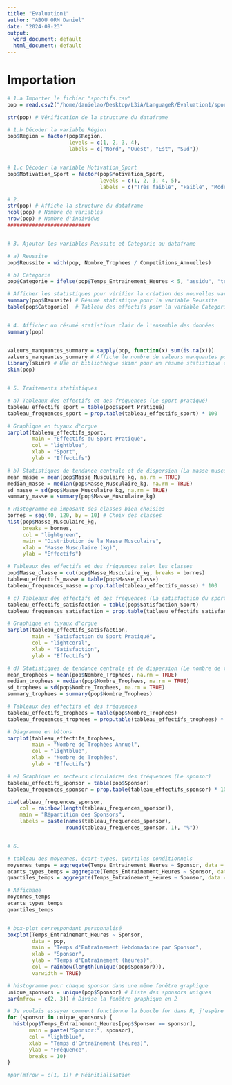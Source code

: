 ```yaml
---
title: "Evaluation1"
author: "ABOU ORM Daniel"
date: "2024-09-23"
output:
  word_document: default
  html_document: default
---
```



# Importation 
```r

# 1.a Importer le fichier "sportifs.csv"
pop = read.csv2("/home/danielao/Desktop/L3iA/LanguageR/Evaluation1/sportifs.csv", header = T, stringsAsFactors = T, na.strings = c("NA", "na", ""))

str(pop) # Vérification de la structure du dataframe

# 1.b Décoder la variable Région
pop$Region = factor(pop$Region, 
                    levels = c(1, 2, 3, 4), 
                    labels = c("Nord", "Ouest", "Est", "Sud"))


# 1.c Décoder la variable Motivation_Sport
pop$Motivation_Sport = factor(pop$Motivation_Sport, 
                              levels = c(1, 2, 3, 4, 5), 
                              labels = c("Très faible", "Faible", "Modérée", "Forte", "Très forte"))

# 2.
str(pop) # Affiche la structure du dataframe
ncol(pop) # Nombre de variables
nrow(pop) # Nombre d'individus
###########################


# 3. Ajouter les variables Reussite et Categorie au dataframe

# a) Reussite 
pop$Reussite = with(pop, Nombre_Trophees / Competitions_Annuelles)

# b) Categorie
pop$Categorie = ifelse(pop$Temps_Entrainement_Heures < 5, "assidu", "très motivé")

# Afficher les statistiques pour vérifier la création des nouvelles variables
summary(pop$Reussite) # Résumé statistique pour la variable Reussite
table(pop$Categorie)  # Tableau des effectifs pour la variable Categorie


# 4. Afficher un résumé statistique clair de l'ensemble des données
summary(pop)


valeurs_manquantes_summary = sapply(pop, function(x) sum(is.na(x)))
valeurs_manquantes_summary # Affiche le nombre de valeurs manquantes pour chaque variable
library(skimr) # Use of bibliothèque skimr pour un résumé statistique enrichi,
skim(pop)


# 5. Traitements statistiques 

# a) Tableaux des effectifs et des fréquences (Le sport pratiqué)
tableau_effectifs_sport = table(pop$Sport_Pratiqué)
tableau_frequences_sport = prop.table(tableau_effectifs_sport) * 100

# Graphique en tuyaux d'orgue
barplot(tableau_effectifs_sport, 
        main = "Effectifs du Sport Pratiqué", 
        col = "lightblue", 
        xlab = "Sport", 
        ylab = "Effectifs")

# b) Statistiques de tendance centrale et de dispersion (La masse musculaire en kg)
mean_masse = mean(pop$Masse_Musculaire_kg, na.rm = TRUE)
median_masse = median(pop$Masse_Musculaire_kg, na.rm = TRUE)
sd_masse = sd(pop$Masse_Musculaire_kg, na.rm = TRUE)
summary_masse = summary(pop$Masse_Musculaire_kg)

# Histogramme en imposant des classes bien choisies
bornes = seq(40, 120, by = 10) # Choix des classes
hist(pop$Masse_Musculaire_kg, 
     breaks = bornes, 
     col = "lightgreen", 
     main = "Distribution de la Masse Musculaire", 
     xlab = "Masse Musculaire (kg)", 
     ylab = "Effectifs")

# Tableaux des effectifs et des fréquences selon les classes
pop$Masse_classe = cut(pop$Masse_Musculaire_kg, breaks = bornes)
tableau_effectifs_masse = table(pop$Masse_classe)
tableau_frequences_masse = prop.table(tableau_effectifs_masse) * 100

# c) Tableaux des effectifs et des fréquences (La satisfaction du sport pratiqué)
tableau_effectifs_satisfaction = table(pop$Satisfaction_Sport)
tableau_frequences_satisfaction = prop.table(tableau_effectifs_satisfaction)

# Graphique en tuyaux d'orgue
barplot(tableau_effectifs_satisfaction, 
        main = "Satisfaction du Sport Pratiqué", 
        col = "lightcoral", 
        xlab = "Satisfaction", 
        ylab = "Effectifs")

# d) Statistiques de tendance centrale et de dispersion (Le nombre de trophées annuel)
mean_trophees = mean(pop$Nombre_Trophees, na.rm = TRUE)
median_trophees = median(pop$Nombre_Trophees, na.rm = TRUE)
sd_trophees = sd(pop$Nombre_Trophees, na.rm = TRUE)
summary_trophees = summary(pop$Nombre_Trophees)

# Tableaux des effectifs et des fréquences
tableau_effectifs_trophees = table(pop$Nombre_Trophees)
tableau_frequences_trophees = prop.table(tableau_effectifs_trophees) * 100

# Diagramme en bâtons
barplot(tableau_effectifs_trophees, 
        main = "Nombre de Trophées Annuel", 
        col = "lightblue", 
        xlab = "Nombre de Trophées", 
        ylab = "Effectifs")

# e) Graphique en secteurs circulaires des fréquences (Le sponsor)
tableau_effectifs_sponsor = table(pop$Sponsor)
tableau_frequences_sponsor = prop.table(tableau_effectifs_sponsor) * 100

pie(tableau_frequences_sponsor, 
    col = rainbow(length(tableau_frequences_sponsor)), 
    main = "Répartition des Sponsors", 
    labels = paste(names(tableau_frequences_sponsor), 
                   round(tableau_frequences_sponsor, 1), "%"))


# 6.

# tableau des moyennes, écart-types, quartiles conditionnels
moyennes_temps = aggregate(Temps_Entrainement_Heures ~ Sponsor, data = pop, FUN = mean, na.rm = TRUE)
ecarts_types_temps = aggregate(Temps_Entrainement_Heures ~ Sponsor, data = pop, FUN = sd, na.rm = TRUE)
quartiles_temps = aggregate(Temps_Entrainement_Heures ~ Sponsor, data = pop, FUN = quantile, na.rm = TRUE)

# Affichage
moyennes_temps
ecarts_types_temps
quartiles_temps


# box-plot correspondant personnalisé
boxplot(Temps_Entrainement_Heures ~ Sponsor, 
        data = pop, 
        main = "Temps d'Entraînement Hebdomadaire par Sponsor", 
        xlab = "Sponsor", 
        ylab = "Temps d'Entraînement (heures)", 
        col = rainbow(length(unique(pop$Sponsor))), 
        varwidth = TRUE)

# histogramme pour chaque sponsor dans une même fenêtre graphique
unique_sponsors = unique(pop$Sponsor) # Liste des sponsors uniques
par(mfrow = c(2, 3)) # Divise la fenêtre graphique en 2

# Je voulais essayer comment fonctionne la boucle for dans R, j'espère que je ne me suis pas trompé :)
for (sponsor in unique_sponsors) {
  hist(pop$Temps_Entrainement_Heures[pop$Sponsor == sponsor], 
       main = paste("Sponsor:", sponsor), 
       col = "lightblue", 
       xlab = "Temps d'Entraînement (heures)", 
       ylab = "Fréquence", 
       breaks = 10)
}

#par(mfrow = c(1, 1)) # Réinitialisation


```

